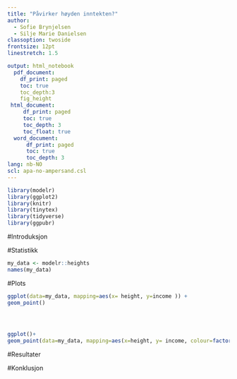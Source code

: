 ```yaml
---
title: "Påvirker høyden inntekten?"
author:
  - Sofie Brynjelsen
  - Silje Marie Danielsen
classoption: twoside
frontsize: 12pt
linestretch: 1.5

output: html_notebook
  pdf_document:
    df_print: paged
    toc: true
    toc_depth:3
    fig_height
 html_document:
     df_print: paged
     toc: true
     toc_depth: 3
     toc_float: true
  word_document:
      df_print: paged
      toc: true
      toc_depth: 3
lang: nb-NO
scl: apa-no-ampersand.csl
---
```



```r
library(modelr)
library(ggplot2)
library(knitr)
library(tinytex)
library(tidyverse)
library(ggpubr)

```


#Introduksjon


#Statistikk

```r
my_data <- modelr::heights
names(my_data)
```


#Plots
```r
ggplot(data=my_data, mapping=aes(x= height, y=income )) +
geom_point()


  
```

```r
ggplot()+
geom_point(data=my_data, mapping=aes(x=height, y= income, colour=factor(cyl), size=qsec))
```


#Resultater


#Konklusjon


